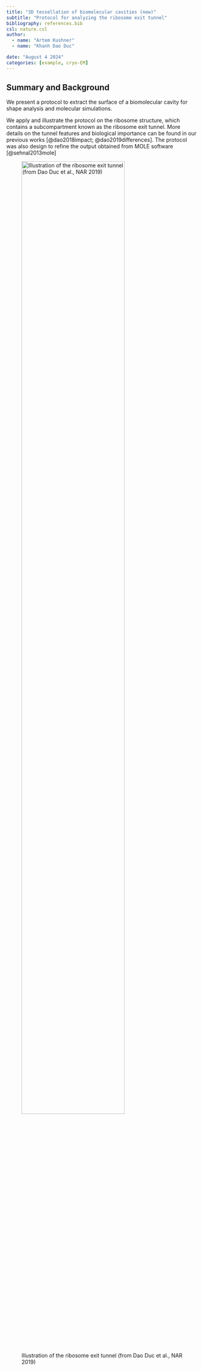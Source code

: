 ```yaml
---
title: "3D tessellation of biomolecular cavities (new)"
subtitle: "Protocol for analyzing the ribosome exit tunnel"
bibliography: references.bib
csl: nature.csl
author:
  - name: "Artem Kushner" 
  - name: "Khanh Dao Duc" 

date: "August 4 2024"
categories: [example, cryo-EM]    
---
```

## Summary and Background

We present a protocol to extract the surface of a biomolecular cavity for shape analysis and molecular simulations.

We apply and illustrate the protocol on the ribosome structure, which contains a subcompartment known as the ribosome exit tunnel. More details on the tunnel features and biological importance can be found in our previous works [@dao2018impact; @dao2019differences]. The protocol was also design to refine the output obtained from MOLE software [@sehnal2013mole]

![Illustration of the ribosome exit tunnel (from Dao Duc et al., NAR 2019)](./figures/gkz106fig1.jpeg){width=80%}
